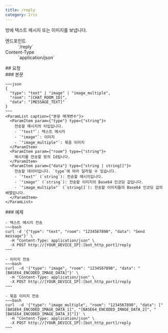 ```yaml
---
title: /reply
category: Iris
---
```


<Section>
  방에 텍스트 메시지 또는 이미지를 보냅니다.

  <Dl>
    <Dt>엔드포인트</Dt>
    <Dd>
      <Endpoint method={"POST"}>`/reply`</Endpoint>
    </Dd>
    <Dt>Content-Type</Dt>
    <Dd>
      `application/json`
    </Dd>
  </Dl>
</Section>
<Section>
  ## 요청

  <Section>
    ### 본문

    ~~~json
    {
      "type": "text" | "image" | "image_multiple",
      "room": "[CHAT_ROOM_ID]",
      "data": "[MESSAGE_TEXT]"
    }
    ~~~
    <ParamList caption={"본문 매개변수"}>
      <ParamItem param={"type"} type={"string"}>
        전송할 메시지의 타입입니다.
        - `"text"`: 텍스트 메시지
        - `"image"`: 이미지
        - `"image_multiple"`: 묶음 이미지
      </ParamItem>
      <ParamItem param={"room"} type={"string"}>
        메시지를 전송할 방의 Id입니다.
      </ParamItem>
      <ParamItem param={"data"} type={"string | string[]"}>
        전송할 데이터입니다. `type`에 따라 달라질 수 있습니다.
        - `"text"` (`string`): 전송할 메시지입니다.
        - `"image"` (`string`): 전송할 이미지의 Base64 인코딩 값입니다.
        - `"image_multiple"` (`string[]`): 전송할 이미지들의 Base64 인코딩 값의 배열입니다.
      </ParamItem>
    </ParamList>
  </Section>
  <Section>
    ### 예제

    - 텍스트 메시지 전송
    ~~~bash
    curl -d '{"type": "text", "room": "1234567890", "data": "Send message"}' \
      -H "Content-Type: application/json" \
      -X POST http://[YOUR_DEVICE_IP]:[bot_http_port]/reply
    ~~~

    - 이미지 전송
    ~~~bash
    curl  -d '{"type": "image", "room": "1234567890", "data": "[BASE64_ENCODED_IMAGE_DATA]"}' \
      -H "Content-Type: application/json" \
      -X POST http://[YOUR_DEVICE_IP]:[bot_http_port]/reply
    ~~~

    - 묶음 이미지 전송
    ~~~bash
    curl  -d '{"type": "image_multiple", "room": "1234567890", "data": ["[BASE64_ENCODED_IMAGE_DATA_1]", "[BASE64_ENCODED_IMAGE_DATA_2]", "[BASE64_ENCODED_IMAGE_DATA_3]"]}' \
      -H "Content-Type: application/json" \
      -X POST http://[YOUR_DEVICE_IP]:[bot_http_port]/reply
    ~~~
  </Section>
</Section>